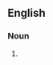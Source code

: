 {{also|yoctoampères|yocto-amperes}}

==English==

===Noun===
{{head|en|noun plural form}}

# {{plural of|yoctoampere|lang=en}}